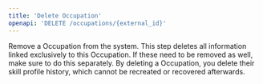 ```yaml
---
title: 'Delete Occupation'
openapi: 'DELETE /occupations/{external_id}'
---
```


Remove a Occupation from the system. This step deletes all information linked exclusively to this Occupation. If these need to be removed as well, make sure to do this separately. By deleting a Occupation, you delete their skill profile history, which cannot be recreated or recovered afterwards.
